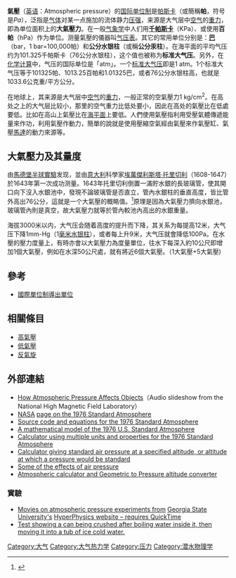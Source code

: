 {{noteTA
|G1=Physics
|1=zh-cn:千米; zh-tw:公里; zh-hk:公里;
|2=zh-cn:毫米; zh-tw:公釐;
|3=zh-cn:厘米; zh-tw:公分;
}}
{{Otheruses|subject=|other=气压单位|标准大气压}}

'''氣壓'''（[[英语|英语]]：Atmospheric pressure）的[[国际单位制|国际单位制]]是[[帕斯卡|帕斯卡]]（或簡稱'''帕'''，符号是''Pa''），泛指是[[气体|气体]]对某一点施加的流体静力[[压强|压强]]，来源是大气层中[[空气|空气]]的[[重力|重力]]，即為单位面积上的'''大氣壓力'''。在一般[[气象学|气象学]]中人们用'''[[千帕斯卡|千帕斯卡]]'''（KPa）、或使用'''百帕'''（hPa）作为单位。测量氣壓的儀器叫[[气压表|气压表]]。其它的常用单位分别是：'''[[巴|巴]]'''（bar，1 bar=100,000帕）和'''公分水银柱'''（或稱'''公分汞柱'''）。在海平面的平均气压约为101.325千帕斯卡（76公分水银柱），这个值也被称为'''标准大气压'''。另外，在[[化學計量學|化学计算]]中，气压的国际单位是「atm」。一个[[标准大气压|标准大气压]]即是1 atm。1个标准大气压等于101325帕、1013.25百帕和1.01325巴，或者76公分水银柱高，也就是1033.6公克重/平方公分。

在地球上，其来源是大气层中[[空气|空气]]的[[重力|重力]]，一般正常的空氣壓力1 kg/cm<sup>2</sup>。在高处之上的大气层比较小，那里的空气重力比低处要小，因此在高处的氣壓比在低處要低。比如在高山上氣壓比在[[海平面|海平面]]上要低。人們使用氣壓指利用受壓氣體傳遞能量來作功，利用氣壓作動力，簡單的說就是使用壓縮空氣經由氣壓來作氣壓缸、氣壓[[馬達|馬達]]的動力來源等。

== 大氣壓力及其量度 ==
{{Main_articles|馬德堡半球實驗}}
由[[馬德堡半球實驗|馬德堡半球實驗]]发现，並由[[意大利|意大利]]科學家[[埃萬傑利斯塔·托里切利|埃萬傑利斯塔·托里切利]]（1608-1647）於1643年第一次成功测量。1643年托里切利倒置一滿貯水銀的長玻璃管，使其開口向下沒入水銀池中，發現不論玻璃管是否直立，管內水銀柱的垂直高度，皆比管外高出76公分，這就是一个大氣壓的概略值。<ref>{{Cite book|title=人教新版物理八年级下册课本|last=|first=|publisher=人民教育出版社|year=2012|isbn=9787107253232|location=|pages=89}}</ref>原理是因為大氣壓力擠向水銀池，玻璃管內則是真空，故大氣壓力就等於管內較池內高出的水銀重量。

海拔3000米以内，大气压会随着高度的提升而下降，其关系为每提高12米，大气压下降1mm-Hg（1[[毫米汞柱|毫米水银柱]]），或者每上升9米，大气压就會降低100Pa。在水壓的壓力度量上，有時亦會以大氣壓力為度量單位，往水下每深入約10公尺即增加1個大氣壓，例如在水深50公尺處，就有將近6個大氣壓。（1大氣壓+5大氣壓)

== 參考 ==
* [[国际单位制导出单位|國際單位制導出單位]]

== 相關條目 ==
*[[高氣壓|高氣壓]]
*[[低气压|低氣壓]]
*[[反氣旋|反氣旋]]

==外部連結==
* [http://www.magnet.fsu.edu/education/community/slideshows/belljar/index.html How Atmospheric Pressure Affects Objects]{{Dead link|date=2018年9月 |bot=InternetArchiveBot |fix-attempted=yes }}（Audio slideshow from the National High Magnetic Field Laboratory）
* [[NASA|NASA]] [https://web.archive.org/web/20060513194709/http://modelweb.gsfc.nasa.gov/atmos/us_standard.html page on the 1976 Standard Atmosphere]
* [http://www.pdas.com/atmos.html Source code and equations for the 1976 Standard Atmosphere] {{Wayback|url=http://www.pdas.com/atmos.html |date=20110715060439 }}
* [https://web.archive.org/web/20070310223946/http://www.atmosculator.com/The%20Standard%20Atmosphere.html A mathematical model of the 1976 U.S. Standard Atmosphere]
* [http://www.luizmonteiro.com/StdAtm.aspx Calculator using multiple units and properties for the 1976 Standard Atmosphere] {{Wayback|url=http://www.luizmonteiro.com/StdAtm.aspx |date=20110422051313 }}
* [http://www.csgnetwork.com/pressurealtcalc.html Calculator giving standard air pressure at a specified altitude, or altitude at which a pressure would be standard] {{Wayback|url=http://www.csgnetwork.com/pressurealtcalc.html |date=20110226072220 }}
* [https://web.archive.org/web/20110420143833/http://www.physics.org/facts/air.asp Some of the effects of air pressure]
* [https://web.archive.org/web/20090917043907/http://www.newbyte.co.il/calc.html Atmospheric calculator and Geometric to Pressure altitude converter]

===實驗===
* [http://hyperphysics.phy-astr.gsu.edu/hbase/kinetic/patm.html#atm Movies on atmospheric pressure experiments from] {{Wayback|url=http://hyperphysics.phy-astr.gsu.edu/hbase/kinetic/patm.html#atm |date=20110604120227 }} [[Georgia_State_University|Georgia State University's]] [[QuickTime|HyperPhysics website – requires QuickTime]]
* [http://www.teachertube.com/viewVideo.php?video_id=62613  Test showing a can being crushed after boiling water inside it, then moving it into a tub of ice cold water.] {{Wayback|url=http://www.teachertube.com/viewVideo.php?video_id=62613 |date=20110716195713 }}

{{氣象學資料與變數}}

{{Authority control}}

[[Category:大气|Category:大气]]
[[Category:大气热力学|Category:大气热力学]]
[[Category:压力|Category:压力]]
[[Category:潜水物理学|Category:潜水物理学]]